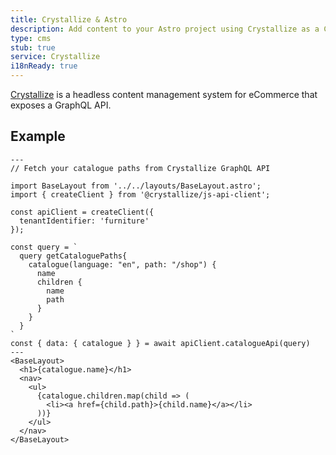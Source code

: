 ```yaml
---
title: Crystallize & Astro
description: Add content to your Astro project using Crystallize as a CMS
type: cms
stub: true
service: Crystallize
i18nReady: true
---
```

[Crystallize](https://crystallize.com/) is a headless content management system for eCommerce that exposes a GraphQL API.
## Example

```astro title="src/pages/index.astro"
---
// Fetch your catalogue paths from Crystallize GraphQL API

import BaseLayout from '../../layouts/BaseLayout.astro';
import { createClient } from '@crystallize/js-api-client';

const apiClient = createClient({
  tenantIdentifier: 'furniture'
});

const query = `
  query getCataloguePaths{
    catalogue(language: "en", path: "/shop") {
      name
      children {
        name
        path
      }
    }
  }
`
const { data: { catalogue } } = await apiClient.catalogueApi(query)
---
<BaseLayout>
  <h1>{catalogue.name}</h1>
  <nav>
    <ul>
      {catalogue.children.map(child => (
        <li><a href={child.path}>{child.name}</a></li>
      ))}
    </ul>
  </nav>
</BaseLayout>
```
